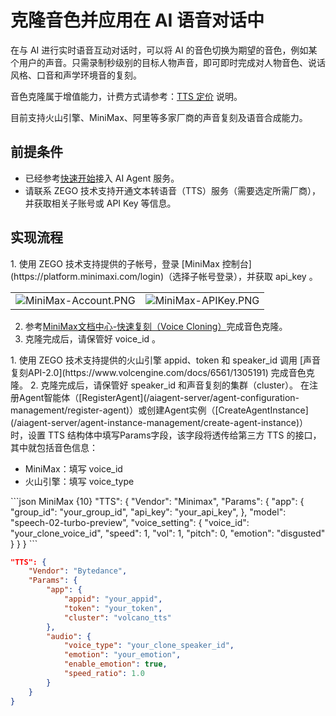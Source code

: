 # 克隆音色并应用在 AI 语音对话中

在与 AI 进行实时语音互动对话时，可以将 AI 的音色切换为期望的音色，例如某个用户的声音。只需录制秒级别的目标人物声音，即可即时完成对人物音色、说话风格、口音和声学环境音的复刻。

音色克隆属于增值能力，计费方式请参考：[TTS 定价](/aiagent-android/introduction/pricing#tts语音合成) 说明。

<Note title="说明">目前支持火山引擎、MiniMax、阿里等多家厂商的声音复刻及语音合成能力。</Note>

## 前提条件

- 已经参考[快速开始](./../Quick%20start.mdx)接入 AI Agent 服务。
- 请联系 ZEGO 技术支持开通文本转语音（TTS）服务（需要选定所需厂商），并获取相关子账号或 API Key 等信息。

## 实现流程

<Steps>
<Step title="按各厂商指引克隆音色">
<Tabs>
<Tab title="MiniMax">
1. 使用 ZEGO 技术支持提供的子帐号，登录 [MiniMax 控制台](https://platform.minimaxi.com/login)（选择子帐号登录），并获取 api_key 。

|                                                                                                                                                                                                   |                                                                                                                                                                                                  |
| ------------------------------------------------------------------------------------------------------------------------------------------------------------------------------------------------- | ------------------------------------------------------------------------------------------------------------------------------------------------------------------------------------------------ |
| <Frame width="auto" height="256" caption=""><img src="https://media-resource.spreading.io/docuo/workspace564/27e54a759d23575969552654cb45bf89/1d02312c2c.PNG" alt="MiniMax-Account.PNG"/></Frame> | <Frame width="auto" height="256" caption=""><img src="https://media-resource.spreading.io/docuo/workspace564/27e54a759d23575969552654cb45bf89/a57770ff04.PNG" alt="MiniMax-APIKey.PNG"/></Frame> |

2. 参考[MiniMax文档中心-快速复刻（Voice Cloning）](https://platform.minimaxi.com/document/Voice%20Cloning?key=66719032a427f0c8a570165b#GuPbbFheke90twNM9xfS1Akp)完成音色克隆。
3. 克隆完成后，请保管好 voice_id 。
</Tab>
<Tab title="火山引擎">
1. 使用 ZEGO 技术支持提供的火山引擎 appid、token 和 speaker_id 调用 [声音复刻API-2.0](https://www.volcengine.com/docs/6561/1305191) 完成音色克隆。
2. 克隆完成后，请保管好 speaker_id 和声音复刻的集群（cluster）。
</Tab>
</Tabs>
</Step>
<Step title="在语音对话中使用克隆的音色">
在注册Agent智能体（[RegisterAgent](/aiagent-server/agent-configuration-management/register-agent)）或创建Agent实例（[CreateAgentInstance](/aiagent-server/agent-instance-management/create-agent-instance)）时，设置 TTS 结构体中填写Params字段，该字段将透传给第三方 TTS 的接口，其中就包括音色信息：

- MiniMax：填写 voice_id
- 火山引擎：填写 voice_type

<CodeGroup>
```json MiniMax {10}
"TTS": {
    "Vendor": "Minimax",
    "Params": {
        "app": {
            "group_id": "your_group_id",
            "api_key":  "your_api_key",
        },
        "model": "speech-02-turbo-preview",
        "voice_setting": {
            "voice_id": "your_clone_voice_id",
            "speed": 1,
            "vol": 1,
            "pitch": 0,
            "emotion": "disgusted"
        }
    }
}
```

```json 火山引擎 {10}
"TTS": {
    "Vendor": "Bytedance",
    "Params": {
        "app": {
            "appid": "your_appid",
            "token": "your_token",
            "cluster": "volcano_tts"
        },
        "audio": {
            "voice_type": "your_clone_speaker_id",
            "emotion": "your_emotion",
            "enable_emotion": true,
            "speed_ratio": 1.0
        }
    }
}
```
</CodeGroup>
</Step>
</Steps>